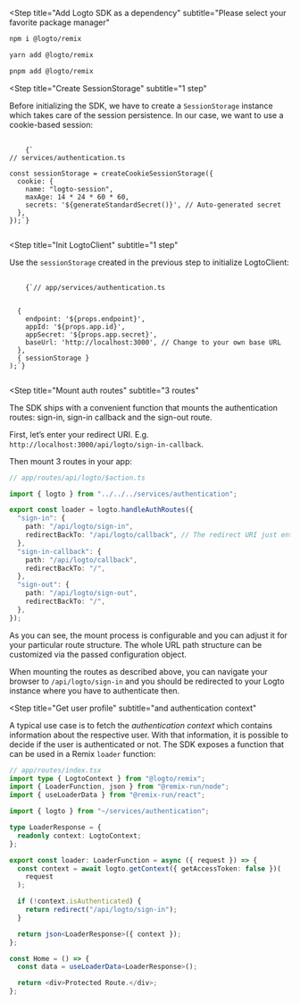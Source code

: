 
<Steps>

<Step
  title="Add Logto SDK as a dependency"
  subtitle="Please select your favorite package manager"
>
<Tabs>
<TabItem value="npm" label="npm">

```bash
npm i @logto/remix
```

</TabItem>
<TabItem value="yarn" label="Yarn">

```bash
yarn add @logto/remix
```

</TabItem>
<TabItem value="pnpm" label="pnpm">

```bash
pnpm add @logto/remix
```

</TabItem>
</Tabs>
</Step>

<Step
  title="Create SessionStorage"
  subtitle="1 step"
>

Before initializing the SDK, we have to create a `SessionStorage` instance which takes care of the session persistence. In our case, we want to use a cookie-based session:


<pre>
  <code className="language-ts">
    {`
// services/authentication.ts

const sessionStorage = createCookieSessionStorage({
  cookie: {
    name: "logto-session",
    maxAge: 14 * 24 * 60 * 60,
    secrets: '${generateStandardSecret()}', // Auto-generated secret
  },
});`}
  </code>
</pre>

</Step>

<Step
  title="Init LogtoClient"
  subtitle="1 step"
>

Use the `sessionStorage` created in the previous step to initialize LogtoClient:

<pre>
  <code className="language-ts">
    {`// app/services/authentication.ts


  {
    endpoint: '${props.endpoint}',
    appId: '${props.app.id}',
    appSecret: '${props.app.secret}',
    baseUrl: 'http://localhost:3000', // Change to your own base URL
  },
  { sessionStorage }
);`}
  </code>
</pre>

</Step>

<Step
  title="Mount auth routes"
  subtitle="3 routes"
>

The SDK ships with a convenient function that mounts the authentication routes: sign-in, sign-in callback and the sign-out route.

First, let’s enter your redirect URI. E.g. `http://localhost:3000/api/logto/sign-in-callback`.

<UriInputField name="redirectUris" />

Then mount 3 routes in your app:

```ts
// app/routes/api/logto/$action.ts

import { logto } from "../../../services/authentication";

export const loader = logto.handleAuthRoutes({
  "sign-in": {
    path: "/api/logto/sign-in",
    redirectBackTo: "/api/logto/callback", // The redirect URI just entered
  },
  "sign-in-callback": {
    path: "/api/logto/callback",
    redirectBackTo: "/",
  },
  "sign-out": {
    path: "/api/logto/sign-out",
    redirectBackTo: "/",
  },
});
```

As you can see, the mount process is configurable and you can adjust it for your particular route structure. The whole URL path structure can be customized via the passed configuration object.

When mounting the routes as described above, you can navigate your browser to `/api/logto/sign-in` and you should be redirected to your Logto instance where you have to authenticate then.

</Step>

<Step
  title="Get user profile"
  subtitle="and authentication context"
>

A typical use case is to fetch the _authentication context_ which contains information about the respective user. With that information, it is possible to decide if the user is authenticated or not. The SDK exposes a function that can be used in a Remix `loader` function:

```ts
// app/routes/index.tsx
import type { LogtoContext } from "@logto/remix";
import { LoaderFunction, json } from "@remix-run/node";
import { useLoaderData } from "@remix-run/react";

import { logto } from "~/services/authentication";

type LoaderResponse = {
  readonly context: LogtoContext;
};

export const loader: LoaderFunction = async ({ request }) => {
  const context = await logto.getContext({ getAccessToken: false })(
    request
  );

  if (!context.isAuthenticated) {
    return redirect("/api/logto/sign-in");
  }

  return json<LoaderResponse>({ context });
};

const Home = () => {
  const data = useLoaderData<LoaderResponse>();

  return <div>Protected Route.</div>;
};
```

</Step>

</Steps>
